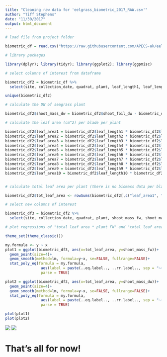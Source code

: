 ```yaml
---
title: "Cleaning raw data for 'eelgrass_biometric_2017_RAW.csv'"
author: "Tiff Stephens"
date: "11/30/2017"
output: html_document
---
```



```r
# load file from project folder

biometric_df = read.csv("https://raw.githubusercontent.com/APECS-ak/eelgrass_biometrics_2017/master/seagrass_biometrics_2017_RAW.csv", stringsAsFactors = FALSE)
```

```r
# library packages

library(dplyr); library(tidyr); library(ggplot2); library(ggpmisc)
```

```r
# select columns of interest from dataframe

biometric_df2 = biometric_df %>% 
  select(site, collection_date, quadrat, plant, leaf_length1, leaf_length2, leaf_length3, leaf_length4, leaf_length5, leaf_length6, leaf_length7, leaf_length8, leaf_length9, leaf_length10, leaf_width1, leaf_width2, leaf_width3, leaf_width4, leaf_width5, leaf_width6, leaf_width7, leaf_width8, leaf_width9, leaf_width10, shoot_mass_fw, shoot_foil, shoot_foil_dw)

unique(biometric_df2)
```

```r
# calculate the DW of seagrass plant

biometric_df2$shoot_mass_dw = biometric_df2$shoot_foil_dw - biometric_df2$shoot_foil
```

```r
# calculate the leaf area (cm^2) per blade per plant

biometric_df2$leaf_area1 = biometric_df2$leaf_length1 * biometric_df2$leaf_width1
biometric_df2$leaf_area2 = biometric_df2$leaf_length2 * biometric_df2$leaf_width2
biometric_df2$leaf_area3 = biometric_df2$leaf_length3 * biometric_df2$leaf_width3
biometric_df2$leaf_area4 = biometric_df2$leaf_length4 * biometric_df2$leaf_width4
biometric_df2$leaf_area5 = biometric_df2$leaf_length5 * biometric_df2$leaf_width5
biometric_df2$leaf_area6 = biometric_df2$leaf_length6 * biometric_df2$leaf_width6
biometric_df2$leaf_area7 = biometric_df2$leaf_length7 * biometric_df2$leaf_width7
biometric_df2$leaf_area8 = biometric_df2$leaf_length8 * biometric_df2$leaf_width8
biometric_df2$leaf_area9 = biometric_df2$leaf_length9 * biometric_df2$leaf_width9
biometric_df2$leaf_area10 = biometric_df2$leaf_length10 * biometric_df2$leaf_width10


# calculate total leaf area per plant (there is no biomass data per blade so need to combine all blades)

biometric_df2$tot_leaf_area <- rowSums(biometric_df2[,c("leaf_area1", "leaf_area2", "leaf_area3", "leaf_area4", "leaf_area5", "leaf_area6", "leaf_area7", "leaf_area8", "leaf_area9", "leaf_area10")], na.rm=TRUE)
```

```r
# select new columns of interest

biometric_df3 = biometric_df2 %>% 
  select(site, collection_date, quadrat, plant, shoot_mass_fw, shoot_mass_dw, tot_leaf_area)
```


```r
# plot regressions of "total leaf area * plant FW" and "total leaf area * plant DW"

theme_set(theme_classic())

my.formula <- y ~ x
plot1 = ggplot(biometric_df3, aes(x=tot_leaf_area, y=shoot_mass_fw))+
  geom_point(size=4)+
  geom_smooth(method=lm, formula=y~x, se=FALSE, fullrange=FALSE)+
  stat_poly_eq(formula = my.formula, 
                aes(label = paste(..eq.label.., ..rr.label.., sep = "~~~")), 
                parse = TRUE)

plot2 = ggplot(biometric_df3, aes(x=tot_leaf_area, y=shoot_mass_dw))+
  geom_point(size=4)+
  geom_smooth(method=lm, formula=y~x, se=FALSE, fullrange=FALSE)+
  stat_poly_eq(formula = my.formula, 
                aes(label = paste(..eq.label.., ..rr.label.., sep = "~~~")), 
                parse = TRUE)

plot(plot1)
plot(plot2)
```


![](images/fw.png)
![](images/dw.png)

# That's all for now!



